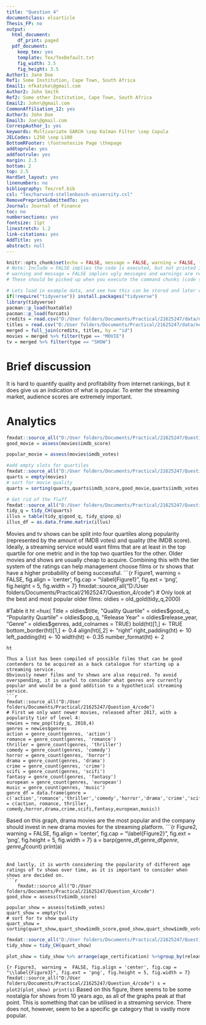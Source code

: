 ---
title: "Question 4"
documentclass: elsarticle
Thesis_FP: no
output:
  html_document:
    df_print: paged
  pdf_document:
    keep_tex: yes
    template: Tex/TexDefault.txt
    fig_width: 3.5
    fig_height: 3.5
Author1: Jane Doe
Ref1: Some Institution, Cape Town, South Africa
Email1: nfkatzke\@gmail.com
Author2: John Smith
Ref2: Some other Institution, Cape Town, South Africa
Email2: John\@gmail.com
CommonAffiliation_12: yes
Author3: John Doe
Email3: Joe\@gmail.com
CorrespAuthor_1: yes
keywords: Multivariate GARCH \sep Kalman Filter \sep Copula
JELCodes: L250 \sep L100
BottomRFooter: \footnotesize Page \thepage
addtoprule: yes
addfootrule: yes
margin: 2.3
bottom: 2
top: 2.5
HardSet_layout: yes
linenumbers: no
bibliography: Tex/ref.bib
csl: "Tex/harvard-stellenbosch-university.csl"
RemovePreprintSubmittedTo: yes
Journal: Journal of Finance
toc: no
numbersections: yes
fontsize: 11pt
linestretch: 1.2
link-citations: yes
AddTitle: yes
abstract: null
---

<!-- First: Set your default preferences for chunk options: -->

<!-- If you want a chunk's code to be printed, set echo = TRUE. message = FALSE stops R printing ugly package loading details in your final paper too. I also suggest setting warning = FALSE and checking for warnings in R, else you might find ugly warnings in your paper. -->

```{r setup, include=FALSE}
knitr::opts_chunk$set(echo = FALSE, message = FALSE, warning = FALSE, fig.width = 6, fig.height = 5, fig.pos="H", fig.pos = 'H')
# Note: Include = FALSE implies the code is executed, but not printed in your pdf.
# warning and message = FALSE implies ugly messages and warnings are removed from your pdf.
# These should be picked up when you execute the command chunks (code sections below) in your rmd, not printed in your paper!

# Lets load in example data, and see how this can be stored and later called from your 'data' folder.
if(!require("tidyverse")) install.packages("tidyverse")
library(tidyverse)
pacman::p_load(huxtable)
pacman::p_load(forcats)
credits = read.csv("D:/User folders/Documents/Practical/21625247/data/netflix/credits.csv")
titles = read.csv("D:/User folders/Documents/Practical/21625247/data/netflix/titles.csv")
merged = full_join(credits, titles, by = "id")
movies = merged %>% filter(type == "MOVIE")
tv = merged %>% filter(type == "SHOW")
```


<!-- ############################## -->
<!-- # Start Writing here: -->
<!-- ############################## -->

# Brief discussion

It is hard to quantify quality and profitability from internet rankings, but it does give us an indication of what is popular. To enter the streaming market, audience scores are extremely important.

# Analytics

```{r}
fmxdat::source_all("D:/User folders/Documents/Practical/21625247/Question_4/code")
good_movie = assess(movies$imdb_score)

popular_movie = assess(movies$imdb_votes)

```

```{r}
#add empty slots for quartiles
fmxdat::source_all("D:/User folders/Documents/Practical/21625247/Question_4/code")
quarts = empty(movies)
# sort for movie quality
quarts = sorting(quarts,quarts$imdb_score,good_movie,quarts$imdb_votes,popular_movie)
```


```{r}
# Get rid of the fluff
fmxdat::source_all("D:/User folders/Documents/Practical/21625247/Question_4/code")
tidy_q = tidy_CH(quarts)
illus = table(tidy_q$good_q, tidy_q$pop_q)
illus_df = as.data.frame.matrix(illus)
```

Movies and tv shows can be split into four quartiles along popularity (represented by the amount of IMDB votes) and quality (the IMDB score). Ideally, a streaming service would want films that are at least in the top quartile for one metric and in the top two quartiles for the other.
Older movies and shows are usually cheap to acquire. Combining this with the tier system of the ratings can help management choose films or tv shows that have a higher probability of being successful.
```{r Figure1,  warning =  FALSE, fig.align = 'center', fig.cap = "\\label{Figure1}", fig.ext = 'png', fig.height = 5, fig.width = 7}
fmxdat::source_all("D:/User folders/Documents/Practical/21625247/Question_4/code")
# Only look at the best and most popular older films:
oldies = old_gold(tidy_q,2000)

#Table it
ht =hux(
        Title = oldies$title,
        "Quality Quartile" = oldies$good_q,
        "Popularity Quartile" = oldies$pop_q,
        "Release Year" = oldies$release_year,
        "Genre" = oldies$genres,
        add_colnames = TRUE)
    bold(ht)[1,]           <- TRUE
    bottom_border(ht)[1,]  <- 0.4
    align(ht)[,2]          <- "right"
    right_padding(ht)      <- 10
    left_padding(ht)       <- 10
    width(ht)              <- 0.35
    number_format(ht)      <- 2

    ht
```
Thus a list has been compiled of possible films that can be good contenders to be acquired as a back catalogue for starting up a streaming service.
Obviously newer films and tv shows are also required. To avoid overspending, it is useful to consider what genres are currently popular and would be a good addition to a hypothetical streaming service.
```{r}
fmxdat::source_all("D:/User folders/Documents/Practical/21625247/Question_4/code")
# First we only want newer movies, released after 2017, with a popularity tier of level 4:
newies = new_pop(tidy_q, 2018,4)
genres = newies$genres
action = genre_count(genres, 'action')
romance = genre_count(genres, 'romance')
thriller = genre_count(genres, 'thriller')
comedy = genre_count(genres, 'comedy')
horror = genre_count(genres, 'horror')
drama = genre_count(genres, 'drama')
crime = genre_count(genres, 'crime')
scifi = genre_count(genres, 'scifi')
fantasy = genre_count(genres, 'fantasy')
european = genre_count(genres, 'european')
music = genre_count(genres, 'music')
genre_df = data.frame(genre = c('action','romance','thriller','comedy','horror','drama','crime','scifi','fantasy','european','music'),count = c(action, romance, thriller, comedy,horror,drama,crime,scifi,fantasy,european,music))

```
Based on this graph, drama movies are the most popular and the company should invest in new drama movies for the streaming platform.
```{r Figure2,  warning =  FALSE, fig.align = 'center', fig.cap = "\\label{Figure2}", fig.ext = 'png', fig.height = 5, fig.width = 7}
a = barp(genre_df,genre_df$genre,genre_df$count)
print(a)

```

And lastly, it is worth considering the popularity of different age ratings of tv shows over time, as it is important to consider when shows are decided on.
```{r}
    fmxdat::source_all("D:/User folders/Documents/Practical/21625247/Question_4/code")
good_show = assess(tv$imdb_score)

popular_show = assess(tv$imdb_votes)
quart_show = empty(tv)
# sort for tv show quality
quart_show = sorting(quart_show,quart_show$imdb_score,good_show,quart_show$imdb_votes,popular_show)
```

```{r}
fmxdat::source_all("D:/User folders/Documents/Practical/21625247/Question_4/code")
tidy_show = tidy_CH(quart_show)
```

```{r}
plot_show = tidy_show %>% arrange(age_certification) %>%group_by(release_year)%>%reframe(avg = mean(imdb_votes, na.rm=T),release_year,age_certification)
```

```{r Figure3,  warning =  FALSE, fig.align = 'center', fig.cap = "\\label{Figure3}", fig.ext = 'png', fig.height = 5, fig.width = 7}
fmxdat::source_all("D:/User folders/Documents/Practical/21625247/Question_4/code")
s = plot2(plot_show)
print(s)
```
Based on this figure, there seems to be some nostalgia for shows from 10 years ago, as all of the graphs peak at that point. This is something that can be utilised in a streaming service. There does not, however, seem to be a specific ge category that is vastly more popular.
